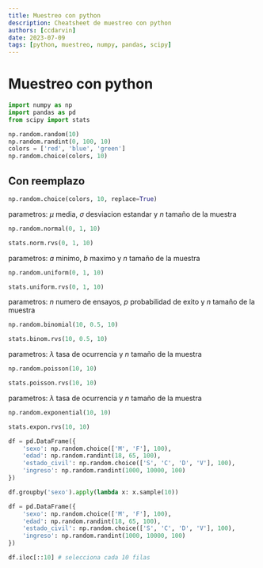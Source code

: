 ```yaml
---
title: Muestreo con python
description: Cheatsheet de muestreo con python
authors: [ccdarvin]
date: 2023-07-09
tags: [python, muestreo, numpy, pandas, scipy]
---
```


# Muestreo con python


<CheatSheet>

```python
import numpy as np
import pandas as pd
from scipy import stats
```

</CheatSheet>


<CheatSheet header="Muestreo aleatorio">

```python
np.random.random(10)
np.random.randint(0, 100, 10)
colors = ['red', 'blue', 'green']
np.random.choice(colors, 10)
```
## Con reemplazo

```python
np.random.choice(colors, 10, replace=True)
```

</CheatSheet>

<CheatSheet header="Distribucion normal">

parametros: $\mu$ media, $\sigma$ desviacion estandar y $n$ tamaño de la muestra

```python
np.random.normal(0, 1, 10)
```

```python
stats.norm.rvs(0, 1, 10)
```

</CheatSheet>

<CheatSheet header="Distribucion uniforme">

parametros: $a$ minimo, $b$ maximo y $n$ tamaño de la muestra

```python
np.random.uniform(0, 1, 10)
```

```python
stats.uniform.rvs(0, 1, 10)
```

</CheatSheet>


<CheatSheet header="Distribucion binomial">

parametros: $n$ numero de ensayos, $p$ probabilidad de exito y $n$ tamaño de la muestra

```python
np.random.binomial(10, 0.5, 10)
```

```python
stats.binom.rvs(10, 0.5, 10)
```

</CheatSheet>

<CheatSheet header="Distribucion poisson">

parametros: $\lambda$ tasa de ocurrencia y $n$ tamaño de la muestra

```python
np.random.poisson(10, 10)
```

```python
stats.poisson.rvs(10, 10)
```

</CheatSheet>

<CheatSheet header="Distribucion exponencial">

parametros: $\lambda$ tasa de ocurrencia y $n$ tamaño de la muestra

```python
np.random.exponential(10, 10)
```

```python
stats.expon.rvs(10, 10)
```

</CheatSheet>

<CheatSheet header="Muestreo estratificado">

```python
df = pd.DataFrame({
    'sexo': np.random.choice(['M', 'F'], 100),
    'edad': np.random.randint(18, 65, 100),
    'estado_civil': np.random.choice(['S', 'C', 'D', 'V'], 100),
    'ingreso': np.random.randint(1000, 10000, 100)
})

df.groupby('sexo').apply(lambda x: x.sample(10))
```

</CheatSheet>

<CheatSheet header="Muestreo sistematico">

```python
df = pd.DataFrame({
    'sexo': np.random.choice(['M', 'F'], 100),
    'edad': np.random.randint(18, 65, 100),
    'estado_civil': np.random.choice(['S', 'C', 'D', 'V'], 100),
    'ingreso': np.random.randint(1000, 10000, 100)
})

df.iloc[::10] # selecciona cada 10 filas
```

</CheatSheet>


